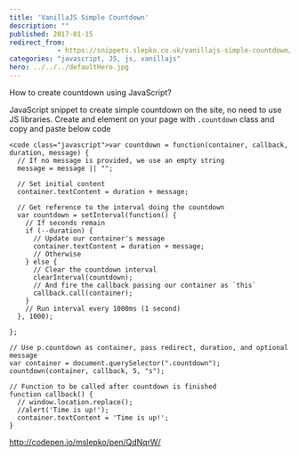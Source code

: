 ```yaml
---
title: 'VanillaJS Simple Countdown'
description: ""
published: 2017-01-15
redirect_from:
            - https://snippets.slepko.co.uk/vanillajs-simple-countdown/
categories: "javascript, JS, js, vanillajs"
hero: ../../../defaultHero.jpg
---
```

How to create countdown using JavaScript?

JavaScript snippet to create simple countdown on the site, no need to use JS libraries. Create and element on your page with `.countdown` class and copy and paste below code

```
<code class="javascript">var countdown = function(container, callback, duration, message) {
  // If no message is provided, we use an empty string
  message = message || "";

  // Set initial content
  container.textContent = duration + message;

  // Get reference to the interval doing the countdown
  var countdown = setInterval(function() {
    // If seconds remain
    if (--duration) {
      // Update our container's message
      container.textContent = duration + message;
      // Otherwise
    } else {
      // Clear the countdown interval
      clearInterval(countdown);
      // And fire the callback passing our container as `this`
      callback.call(container);
    }
    // Run interval every 1000ms (1 second)
  }, 1000);

};

// Use p.countdown as container, pass redirect, duration, and optional message
var container = document.querySelector(".countdown");
countdown(container, callback, 5, "s");

// Function to be called after countdown is finished
function callback() {
  // window.location.replace();
  //alert('Time is up!');
  container.textContent = 'Time is up!';
}
```

http://codepen.io/mslepko/pen/QdNqrW/
